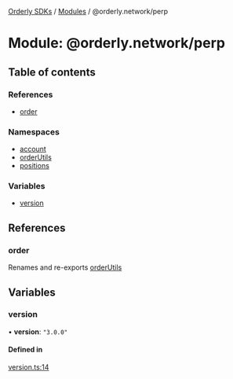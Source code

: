 [Orderly SDKs](./../README) / [Modules](./../modules) / @orderly.network/perp

# Module: @orderly.network/perp

## Table of contents

### References

- [order](./orderly_network_perp#order)

### Namespaces

- [account](./orderly_network_perp.account)
- [orderUtils](./orderly_network_perp.orderUtils)
- [positions](./orderly_network_perp.positions)

### Variables

- [version](./orderly_network_perp#version)

## References

### order

Renames and re-exports [orderUtils](./orderly_network_perp.orderUtils)

## Variables

### version

• **version**: ``"3.0.0"``

#### Defined in

[version.ts:14](https://github.com/OrderlyNetwork/js-sdk/blob/3b49bc1a/packages/perp/src/version.ts#L14)
